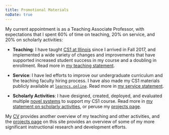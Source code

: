 ```yaml
---
title: Promotional Materials
noDate: true
---
```


My current appointment is as a Teaching Associate Professor, with expectations
that I spent 60% of time on teaching, 20% on service, and 20% on scholarly
activities:

* **Teaching**: I have taught [CS1 at Illinois](https://www.cs124.org/) since I arrived in Fall 2017, and implemented a wide variety of changes and improvements that have supported increased student success in my course and a doubling in enrollment.
Read more in [my teaching statement](/statements/teaching).

* **Service**: I have led efforts to improve our undergraduate curriculum and the teaching faculty hiring process.
I have also made my CS1 materials publicly available at [`learncs.online`](https://learncs.online).
Read more in [my service statement](/statements/service).

* **Scholarly Activities**: I have designed, created, deployed, and evaluated multiple [novel systems](/projects) to support my CS1 course.
Read more in [my statement on scholarly activities](/statements/scholarly), or peruse my [projects page](/projects).

My [CV](/CV) provides another overview of my teaching and other activities, and the [projects page](/projects) on this site provides an overview of some of my more significant instructional research and development efforts.
